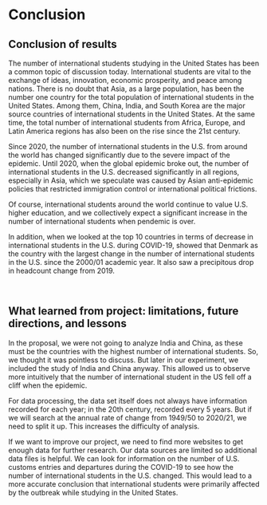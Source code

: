 # Conclusion

## Conclusion of results
The number of international students studying in the United States has been a common topic of discussion today. International students are vital to the exchange of ideas, innovation, economic prosperity, and peace among nations. There is no doubt that Asia, as a large population, has been the number one country for the total population of international students in the United States. Among them, China, India, and South Korea are the major source countries of international students in the United States. At the same time, the total number of international students from Africa, Europe, and Latin America regions has also been on the rise since the 21st century.


Since 2020, the number of international students in the U.S. from around the world has changed significantly due to the severe impact of the epidemic. Until 2020, when the global epidemic broke out, the number of international students in the U.S. decreased significantly in all regions, especially in Asia, which we speculate was caused by Asian anti-epidemic policies that restricted immigration control or international political frictions. 


Of course, international students around the world continue to value U.S. higher education, and we collectively expect a significant increase in the number of international students when pendemic is over.

In addition, when we looked at the top 10 countries in terms of decrease in international students in the U.S. during COVID-19, showed that Denmark as the country with the largest change in the number of international students in the U.S. since the 2000/01 academic year. It also saw a precipitous drop in headcount change from 2019.

<br>

## What learned from project: limitations, future directions, and lessons

In the proposal, we were not going to analyze India and China, as these must be the countries with the highest number of international students. So, we thought it was pointless to discuss. But later in our experiment, we included the study of India and China anyway. This allowed us to observe more intuitively that the number of international student in the US fell off a cliff when the epidemic.

For data processing, the data set itself does not always have information recorded for each year; in the 20th century, recorded every 5 years. But if we will search at the annual rate of change from 1949/50 to 2020/21, we need to split it up. This increases the difficulty of analysis.

If we want to improve our project, we need to find more websites to get enough data for further research. Our data sources are limited so additional data files is helpful. We can look for information on the number of U.S. customs entries and departures during the COVID-19 to see how the number of international students in the U.S. changed. This would lead to a more accurate conclusion that international students were primarily affected by the outbreak while studying in the United States.


